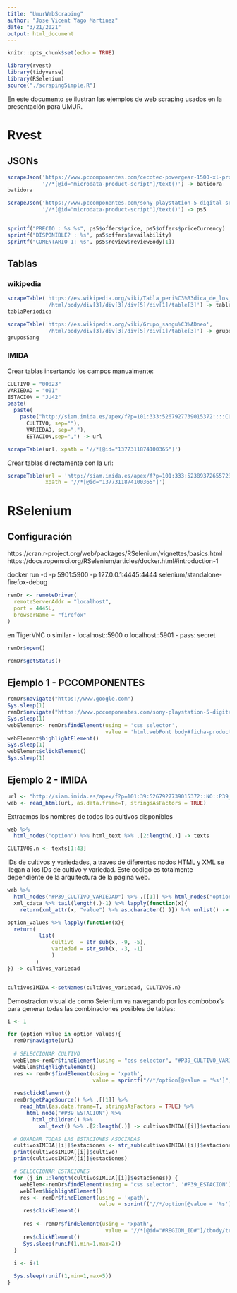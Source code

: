 ```yaml
---
title: "UmurWebScraping"
author: "Jose Vicent Yago Martinez"
date: "3/21/2021"
output: html_document
---
```


```r
knitr::opts_chunk$set(echo = TRUE)
```

```r
library(rvest)
library(tidyverse)
library(RSelenium)
source("./scrapingSimple.R") 
```


En este documento se ilustran las ejemplos de web scraping usados en la presentación para UMUR.

# Rvest

## JSONs

```r
scrapeJson('https://www.pccomponentes.com/cecotec-powergear-1500-xl-pro-batidora-de-mano-1500w',
           '//*[@id="microdata-product-script"]/text()') -> batidora
batidora
```


```r
scrapeJson('https://www.pccomponentes.com/sony-playstation-5-digital-sony-dualsense-mando-inalambrico-para-ps5',
           '//*[@id="microdata-product-script"]/text()') -> ps5


sprintf("PRECIO : %s %s", ps5$offers$price, ps5$offers$priceCurrency)
sprintf("DISPONIBLE? : %s", ps5$offers$availability)
sprintf("COMENTARIO 1: %s", ps5$review$reviewBody[1])
```

## Tablas 
 
### wikipedia
```r
scrapeTable('https://es.wikipedia.org/wiki/Tabla_peri%C3%B3dica_de_los_elementos',
            '/html/body/div[3]/div[3]/div[5]/div[1]/table[3]') -> tablaPeriodica
tablaPeriodica
```

```R
scrapeTable('https://es.wikipedia.org/wiki/Grupo_sangu%C3%ADneo',
            '/html/body/div[3]/div[3]/div[5]/div[1]/table[3]') -> gruposSang
gruposSang
```
### IMIDA

Crear tablas insertando los campos manualmente:

```r
CULTIVO = "00023"
VARIEDAD = "001"
ESTACION = "JU42"
paste(
  paste(
    paste("http://siam.imida.es/apex/f?p=101:333:5267927739015372::::CULTIVO,VARIEDAD,ESTACION:",
      CULTIVO, sep=""),
      VARIEDAD, sep=","),
      ESTACION,sep=",") -> url

scrapeTable(url, xpath = '//*[@id="1377311874100365"]')
```

Crear tablas directamente con la url:

```r

scrapeTable(url = 'http://siam.imida.es/apex/f?p=101:333:5238937265572371::::CULTIVO,VARIEDAD,ESTACION:00025,001,MU62',
            xpath = '//*[@id="1377311874100365"]')
```


# RSelenium

## Configuración
https://cran.r-project.org/web/packages/RSelenium/vignettes/basics.html
https://docs.ropensci.org/RSelenium/articles/docker.html#introduction-1

docker run -d -p 5901:5900 -p 127.0.0.1:4445:4444 selenium/standalone-firefox-debug


```r
remDr <- remoteDriver(
  remoteServerAddr = "localhost",
  port = 4445L,
  browserName = "firefox"
)
```

en TigerVNC o similar
  -  localhost::5900 o localhost::5901
  -  pass: secret

```r
remDr$open()
```

```r
remDr$getStatus()
```

## Ejemplo 1 - PCCOMPONENTES

```r
remDr$navigate("https://www.google.com")
Sys.sleep(1)
remDr$navigate("https://www.pccomponentes.com/sony-playstation-5-digital-sony-dualsense-mando-inalambrico-para-ps5")
Sys.sleep(1)
webElement<- remDr$findElement(using = 'css selector',
                               value = 'html.webFont body#ficha-producto.ficha-producto.lang-es header.c-main-header div.c-main-header__col.c-main-header__col--end ul.c-user-menu.js-user-menu li.c-user-menu__item.c-user-menu__vertical_center a.c-user-menu__link.qa-user-login-button')
webElement$highlightElement()
Sys.sleep(1)
webElement$clickElement()
Sys.sleep(1)
```



## Ejemplo 2 - IMIDA


```r
url <- "http://siam.imida.es/apex/f?p=101:39:5267927739015372::NO::P39_MOSTRAR_DATOS:0"
web <- read_html(url, as.data.frame=T, stringsAsFactors = TRUE)
```

Extraemos los nombres de todos los cultivos disponibles
```r
web %>% 
  html_nodes("option") %>% html_text %>% .[2:length(.)] -> texts

CULTIVOS.n <- texts[1:43]
```

IDs de cultivos y variedades, a traves de diferentes nodos HTML y XML se llegan a los IDs de cultivo y variedad. Este codigo es totalmente
dependiente de la arquitectura de la pagina web.

```r
web %>% 
  html_nodes("#P39_CULTIVO_VARIEDAD") %>% .[[1]] %>% html_nodes("option") %>%
  xml_cdata %>% tail(length(.)-1) %>% lapply(function(x){
    return(xml_attr(x, "value") %>% as.character() )}) %>% unlist() -> option_values

option_values %>% lapply(function(x){
  return(
          list(
              cultivo  = str_sub(x, -9, -5),
              variedad = str_sub(x, -3, -1)
              )
         )
}) -> cultivos_variedad


cultivosIMIDA <-setNames(cultivos_variedad, CULTIVOS.n)
```


Demostracion visual de como Selenium va navegando por los combobox's para generar todas las combinaciones posibles de tablas:

```r
i <- 1

for (option_value in option_values){
  remDr$navigate(url)
  
  # SELECCIONAR CULTIVO
  webElem<-remDr$findElement(using = "css selector", "#P39_CULTIVO_VARIEDAD")
  webElem$highlightElement()
  res <- remDr$findElement(using = 'xpath',
                           value = sprintf("//*/option[@value = '%s']", option_value) )
  
  res$clickElement()
  remDr$getPageSource() %>% .[[1]] %>% 
    read_html(as.data.frame=T, stringsAsFactors = TRUE) %>%
      html_node("#P39_ESTACION") %>% 
        html_children() %>% 
          xml_text() %>% .[2:length(.)] -> cultivosIMIDA[[i]]$estaciones.nombre 

  # GUARDAR TODAS LAS ESTACIONES ASOCIADAS
  cultivosIMIDA[[i]]$estaciones <- str_sub(cultivosIMIDA[[i]]$estaciones.nombre, 0, 4)
  print(cultivosIMIDA[[i]]$cultivo)
  print(cultivosIMIDA[[i]]$estaciones)

  # SELECCIONAR ESTACIONES
  for (j in 1:length(cultivosIMIDA[[i]]$estaciones)) {
    webElem<-remDr$findElement(using = "css selector", '#P39_ESTACION')
    webElem$highlightElement()
    res <- remDr$findElement(using = 'xpath',
                             value = sprintf("//*/option[@value = '%s']", cultivosIMIDA[[i]]$estaciones[j]) )
     res$clickElement() 
     
     res <- remDr$findElement(using = 'xpath',
                               value = '//*[@id="#REGION_ID#"]/tbody/tr[2]/td[2]/div/a/span')
     res$clickElement()
     Sys.sleep(runif(1,min=1,max=2))
  }    
  
  i <- i+1    

  Sys.sleep(runif(1,min=1,max=5))
}

```



















